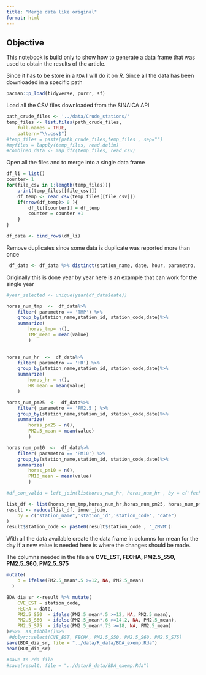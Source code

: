 ```yaml
---
title: "Merge data like original"
format: html
---
```


## Objective

This notebook is build only to show how to generate a data frame that was used to obtain the results of the article.

Since it has to be store in a `RDA` I will do it on *R*. Since all the data has been downloaded in a specific path

```r
pacman::p_load(tidyverse, purrr, sf)

```

Load all the CSV files downloaded from the SINAICA API

```r
path_crude_files <- '../data/Crude_stations/'
temp_files <- list.files(path_crude_files, 
    full.names = TRUE,
    pattern="\\.csv$")
#temp_files = paste(path_crude_files,temp_files , sep="")
#myfiles = lapply(temp_files, read.delim)
#combined_data <- map_dfr(temp_files, read_csv)

```

Open all the files and to merge into a single data frame

```r
df_li = list()
counter= 1
for(file_csv in 1:length(temp_files)){
    print(temp_files[[file_csv]])
    df_temp <- read_csv(temp_files[[file_csv]])
    if(nrow(df_temp)> 0 ){
        df_li[[counter]] = df_temp
        counter = counter +1
    }
}
```

```r
df_data <- bind_rows(df_li)
```

Remove duplicates since some data is duplicate was reported more than once

```r
 df_data <- df_data %>% distinct(station_name, date, hour, parametro, .keep_all = TRUE)
```

Originally this is done year by year here is an example that can work for the single year

```r
#year_selected <- unique(year(df_data$date))

horas_num_tmp  <-  df_data%>%
    filter( parametro == 'TMP') %>%
    group_by(station_name,station_id, station_code,date)%>%
    summarize(
        horas_tmp= n(),
        TMP_mean = mean(value)
        )
    

horas_num_hr  <-  df_data%>%
    filter( parametro == 'HR') %>%
    group_by(station_name,station_id, station_code,date)%>%
    summarize(
        horas_hr = n(), 
        HR_mean = mean(value)
    )

horas_num_pm25  <-  df_data%>%
    filter( parametro == 'PM2.5') %>%
    group_by(station_name,station_id, station_code,date)%>%
    summarize(
        horas_pm25 = n(),
        PM2.5_mean = mean(value)
        )

horas_num_pm10  <-  df_data%>%
    filter( parametro == 'PM10') %>%
    group_by(station_name,station_id, station_code,date)%>%
    summarize(
        horas_pm10 = n(),
        PM10_mean = mean(value)
        )

#df_con_valid = left_join(listhoras_num_hr, horas_num_hr , by = c('fecha'='fecha'))


```

```r

list_df <- list(horas_num_tmp,horas_num_hr,horas_num_pm25, horas_num_pm10)
result <- reduce(list_df, inner_join,
    by = c("station_name",'station_id','station_code', "date")
)
result$station_code <- paste0(result$station_code , '_ZMVM')
```

With all the data available create the data frame in columns for mean for the day if a new value is needed here is where the changes should be made.

The columns needed in the file are **CVE_EST, FECHA, PM2.5_S50, PM2.5_S60, PM2.5_S75**

```r
mutate(
    b = ifelse(PM2.5_mean*.5 >=12, NA, PM2.5_mean)
  )
```

```r

BDA_dia_sr <-result %>% mutate(
    CVE_EST = station_code,
    FECHA = date,
    PM2.5_S50  = ifelse(PM2.5_mean*.5 >=12, NA, PM2.5_mean),
    PM2.5_S60  = ifelse(PM2.5_mean*.6 >=14.2, NA, PM2.5_mean),
    PM2.5_S75  = ifelse(PM2.5_mean*.75 >=18, NA, PM2.5_mean)
)#%>%  as_tibble()%>%
 #dplyr::select(CVE_EST, FECHA, PM2.5_S50, PM2.5_S60, PM2.5_S75)
save(BDA_dia_sr, file = "../data/R_data/BDA_exemp.Rda")
head(BDA_dia_sr)
```

```r
#save to rda file
#save(result, file = "../data/R_data/BDA_exemp.Rda")
```